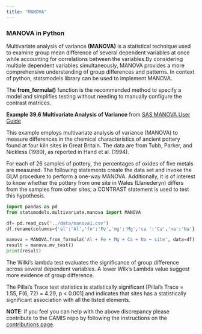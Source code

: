 ```yaml
---
title: "MANOVA"
---
```


### MANOVA in Python

Multivariate analysis of variance **(MANOVA)** is a  statistical technique used to examine group mean difference of several dependent variables at once while accounting for correlations between the variables.By considering multiple dependent variables simultaneously, MANOVA provides a more comprehensive understanding of group differences and patterns. In context of python, statsmodels library can be used to implement MANOVA.  

The **from_formula()** function is the recommended method to specify a model and simplifies testing without needing to manually configure the contrast matrices.

**Example 39.6 Multivariate Analysis of Variance** from [SAS MANOVA User Guide](https://support.sas.com/documentation/cdl/en/statug/63033/HTML/default/viewer.htm#statug_glm_sect051.htm)

This example employs multivariate analysis of variance (MANOVA) to measure differences in the chemical characteristics of ancient pottery found at four kiln sites in Great Britain. The data are from Tubb, Parker, and Nickless (1980), as reported in Hand et al. (1994).

For each of 26 samples of pottery, the percentages of oxides of five metals are measured. The following statements create the data set and invoke the GLM procedure to perform a one-way MANOVA. Additionally, it is of interest to know whether the pottery from one site in Wales (Llanederyn) differs from the samples from other sites; a CONTRAST statement is used to test this hypothesis.


```python

import pandas as pd
from statsmodels.multivariate.manova import MANOVA

df= pd.read_csv("../data/manova1.csv")
df.rename(columns={'al':'Al','fe':'Fe','mg':'Mg','ca ':'Ca','na':'Na'},inplace=True)

manova = MANOVA.from_formula('Al + Fe + Mg + Ca + Na ~ site', data=df)
result = manova.mv_test()
print(result)
```
                                                    
The Wilki's lambda test evaluates the significance of group difference across several dependent variables. A lower Wilk's Lambda value suggest more evidence of group difference.

The Pillai’s Trace test statistics is statistically significant [Pillai’s Trace = 1.55, F(6, 72) = 4.29, p < 0.001] and indicates that sites has a statistically significant association with all the listed elements.

**NOTE**: if you feel you can help with the above discrepancy please contribute to the CAMIS repo by following the instructions on the [contributions page](../contribution.qmd).

